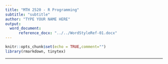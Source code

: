 ---
title: "MTH 2520 - R Programming"
subtitle: "subtitle"
author: "TYPE YOUR NAME HERE"
output:
  word_document: 
      reference_docx: "../../WordStyleRef-01.docx"
---

```{r setup, include = FALSE}
knitr::opts_chunk$set(echo = TRUE,comment="")
library(rmarkdown, tinytex)

```

***


